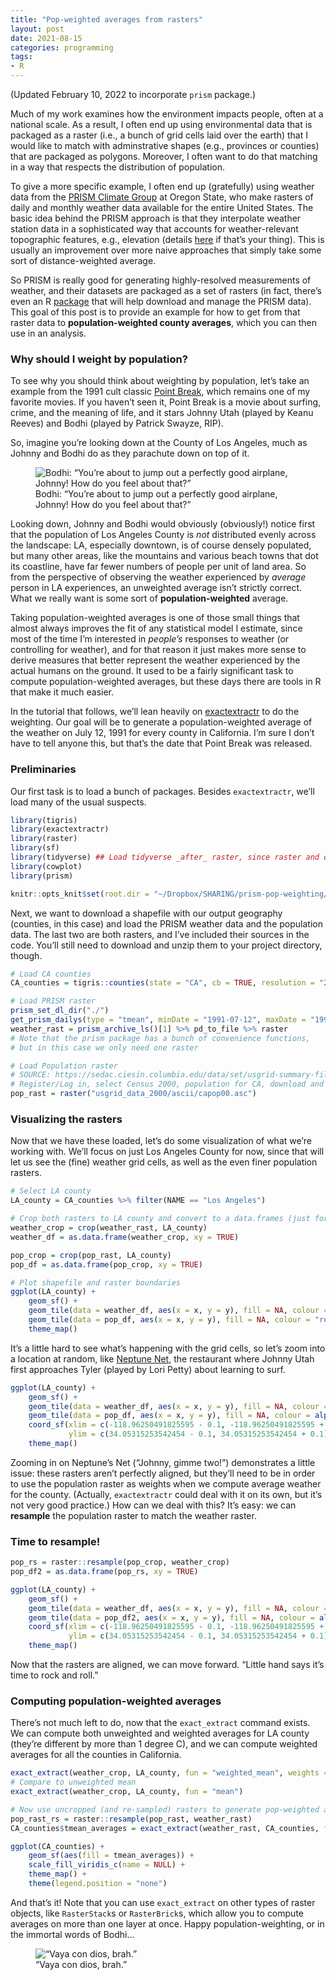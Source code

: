```yaml
---
title: "Pop-weighted averages from rasters"
layout: post
date: 2021-08-15
categories: programming
tags:
- R
---
```


(Updated February 10, 2022 to incorporate `prism` package.)

Much of my work examines how the environment impacts people, often at a national scale. As a result, I often end up using environmental data that is packaged as a raster (i.e., a bunch of grid cells laid over the earth) that I would like to match with adminstrative shapes (e.g., provinces or counties) that are packaged as polygons. Moreover, I often want to do that matching in a way that respects the distribution of population. 

To give a more specific example, I often end up (gratefully) using weather data from the [PRISM Climate Group](https://prism.nacse.org/) at Oregon State, who make rasters of daily and monthly weather data available for the entire United States. The basic idea behind the PRISM approach is that they interpolate weather station data in a sophisticated way that accounts for weather-relevant topographic features, e.g., elevation (details [here](https://prism.nacse.org/documents/Daly2008_PhysiographicMapping_IntJnlClim.pdf) if that's your thing). This is usually an improvement over more naive approaches that simply take some sort of distance-weighted average.

So PRISM is really good for generating highly-resolved measurements of weather, and their datasets are packaged as a set of rasters (in fact, there's even an R [package](https://github.com/ropensci/prism) that will help download and manage the PRISM data). This goal of this post is to provide an example for how to get from that raster data to **population-weighted county averages**, which you can then use in an analysis. 

### Why should I weight by population?

To see why you should think about weighting by population, let's take an example from the 1991 cult classic [Point Break](https://www.imdb.com/title/tt0102685/), which remains one of my favorite movies. If you haven't seen it, Point Break is a movie about surfing, crime, and the meaning of life, and it stars Johnny Utah (played by Keanu Reeves) and Bodhi (played by Patrick Swayze, RIP). 

So, imagine you're looking down at the County of Los Angeles, much as Johnny and Bodhi do as they parachute down on top of it.

![Bodhi: "You're about to jump out a perfectly good airplane, Johnny! How do you feel about that?"](/img/point-break-skydiving.jpeg)

Looking down, Johnny and Bodhi would obviously (obviously!) notice first that the population of Los Angeles County is _not_ distributed evenly across the landscape: LA, especially downtown, is of course densely populated, but many other areas, like the mountains and various beach towns that dot its coastline, have far fewer numbers of people per unit of land area. So from the perspective of observing the weather experienced by _average_ person in LA experiences, an unweighted average isn't strictly correct. What we really want is some sort of **population-weighted** average. 

Taking population-weighted averages is one of those small things that almost always improves the fit of any statistical model I estimate, since most of the time I'm interested in *people's* responses to weather (or controlling for weather), and for that reason it just makes more sense to derive measures that better represent the weather experienced by the actual humans on the ground. It used to be a fairly significant task to compute population-weighted averages, but these days there are tools in R that make it much easier. 

In the tutorial that follows, we'll lean heavily on [exactextractr](https://github.com/isciences/exactextractr) to do the weighting. Our goal will be to generate a population-weighted average of the weather on July 12, 1991 for every county in California. I'm sure I don't have to tell anyone this, but that's the date that Point Break was released.

### Preliminaries

Our first task is to load a bunch of packages. Besides `exactextractr`, we'll load many of the usual suspects. 

```r
library(tigris)
library(exactextractr)
library(raster)
library(sf)
library(tidyverse) ## Load tidyverse _after_ raster, since raster and dplyr have some conflicting methods.
library(cowplot)
library(prism)

knitr::opts_knit$set(root.dir = "~/Dropbox/SHARING/prism-pop-weighting/") # Project directory, you will probably need to change this
```

Next, we want to download a shapefile with our output geography (counties, in this case) and load the PRISM weather data and the population data. The last two are both rasters, and I've included their sources in the code. You'll still need to download and unzip them to your project directory, though. 


```r
# Load CA counties
CA_counties = tigris::counties(state = "CA", cb = TRUE, resolution = "20m")

# Load PRISM raster
prism_set_dl_dir("./")
get_prism_dailys(type = "tmean", minDate = "1991-07-12", maxDate = "1991-07-12", keepZip = F)
weather_rast = prism_archive_ls()[1] %>% pd_to_file %>% raster
# Note that the prism package has a bunch of convenience functions, 
# but in this case we only need one raster

# Load Population raster
# SOURCE: https://sedac.ciesin.columbia.edu/data/set/usgrid-summary-file1-2000/data-download
# Register/Log in, select Census 2000, population for CA, download and unzip
pop_rast = raster("usgrid_data_2000/ascii/capop00.asc")
```

### Visualizing the rasters

Now that we have these loaded, let's do some visualization of what we're working with. We'll focus on just Los Angeles County for now, since that will let us see the (fine) weather grid cells, as well as the even finer population rasters.

```r
# Select LA county
LA_county = CA_counties %>% filter(NAME == "Los Angeles")

# Crop both rasters to LA county and convert to a data.frames (just for plotting)
weather_crop = crop(weather_rast, LA_county)
weather_df = as.data.frame(weather_crop, xy = TRUE)

pop_crop = crop(pop_rast, LA_county)
pop_df = as.data.frame(pop_crop, xy = TRUE)

# Plot shapefile and raster boundaries
ggplot(LA_county) + 
    geom_sf() + 
    geom_tile(data = weather_df, aes(x = x, y = y), fill = NA, colour = "black", size = 0.05, alpha = 0.5) +  
    geom_tile(data = pop_df, aes(x = x, y = y), fill = NA, colour = "red", size = 0.05, alpha = 0.5) +  
    theme_map()

```

It's a little hard to see what's happening with the grid cells, so let's zoom into a location at random, like [Neptune Net](https://neptunesnet.com/), the restaurant where Johnny Utah first approaches Tyler (played by Lori Petty) about learning to surf.

```r
ggplot(LA_county) + 
    geom_sf() + 
    geom_tile(data = weather_df, aes(x = x, y = y), fill = NA, colour = "black") +  
    geom_tile(data = pop_df, aes(x = x, y = y), fill = NA, colour = alpha("red", 0.25), size = 0.5) +  
    coord_sf(xlim = c(-118.96250491825595 - 0.1, -118.96250491825595 + 0.1),
             ylim = c(34.05315253542454 - 0.1, 34.05315253542454 + 0.1)) + 
    theme_map()
```

Zooming in on Neptune's Net ("Johnny, gimme two!") demonstrates a little issue: these rasters aren't perfectly aligned, but they'll need to be in order to use the population raster as weights when we compute average weather for the county. (Actually, `exactextractr` could deal with it on its own, but it's not very good practice.) How can we deal with this? It's easy: we can **resample** the population raster to match the weather raster. 

### Time to resample!

```r
pop_rs = raster::resample(pop_crop, weather_crop)
pop_df2 = as.data.frame(pop_rs, xy = TRUE)

ggplot(LA_county) + 
    geom_sf() + 
    geom_tile(data = weather_df, aes(x = x, y = y), fill = NA, colour = "black") +  
    geom_tile(data = pop_df2, aes(x = x, y = y), fill = NA, colour = alpha("red", 0.25), size = 0.5) +  
    coord_sf(xlim = c(-118.96250491825595 - 0.1, -118.96250491825595 + 0.1),
             ylim = c(34.05315253542454 - 0.1, 34.05315253542454 + 0.1)) + 
    theme_map()
```

Now that the rasters are aligned, we can move forward. "Little hand says it's time to rock and roll."

### Computing population-weighted averages

There's not much left to do, now that the `exact_extract` command exists. We can compute both unweighted and weighted averages for LA county (they're different by more than 1 degree C), and we can compute weighted averages for all the counties in California.

```r
exact_extract(weather_crop, LA_county, fun = "weighted_mean", weights = pop_rs)
# Compare to unweighted mean
exact_extract(weather_crop, LA_county, fun = "mean")

# Now use uncropped (and re-sampled) rasters to generate pop-weighted averages for all CA counties
pop_rast_rs = raster::resample(pop_rast, weather_rast)
CA_counties$tmean_averages = exact_extract(weather_rast, CA_counties, fun = "weighted_mean", weights = pop_rast_rs)

ggplot(CA_counties) + 
    geom_sf(aes(fill = tmean_averages)) + 
    scale_fill_viridis_c(name = NULL) + 
    theme_map() +
    theme(legend.position = "none")
```

And that's it! Note that you can use `exact_extract` on other types of raster objects, like `RasterStack`s or `RasterBrick`s, which allow you to compute averages on more than one layer at once. Happy population-weighting, or in the immortal words of Bodhi...

!["Vaya con dios, brah."](/img/vaya-con-dios.jpeg)
